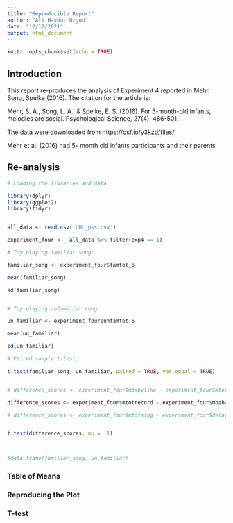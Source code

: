 ```yaml
---
title: "Reproducible Report"
author: "Ali Haydar Ozgun"
date: "12/12/2021"
output: html_document
---
```


```r
knitr::opts_chunk$set(echo = TRUE)
```

## Introduction


This report re-produces the analysis of Experiment 4 reported in Mehr, Song, Spelke (2016). The citation for the article is:

Mehr, S. A., Song, L. A., & Spelke, E. S. (2016). For 5-month-old infants, melodies are social. Psychological Science, 27(4), 486-501.

The data were downloaded from [https://osf.io/y3kzd/files/](https://osf.io/y3kzd/files/)

Mehr et al. (2016) had 5- month old infants participants and their parents 



## Re-analysis

```r

# Loading the libraries and data

library(dplyr)
library(ggplot2)
library(tidyr)


all_data <- read.csv('LUL_pss.csv')

experiment_four <-  all_data %>% filter(exp4 == 1)

# Toy playing familiar song;

familiar_song <- experiment_four$famtot_6

mean(familiar_song)

sd(familiar_song)


# Toy playing unfamiliar song;

un_familiar <- experiment_four$unfamtot_6

mean(un_familiar)

sd(un_familiar)

# Paired sample t-test;

t.test(familiar_song, un_familiar, paired = TRUE, var.equal = TRUE)


# difference_scores <- experiment_four$mbabylike - experiment_four$mtotrecord

difference_scores <- experiment_four$mtotrecord - experiment_four$mbabylike

# difference_scores <- experiment_four$mtotsing - experiment_four$delay


t.test(difference_scores, mu = .1)




```
```r

#data.frame(familiar_song, un_familiar)


```


### Table of Means


### Reproducing the Plot


### T-test